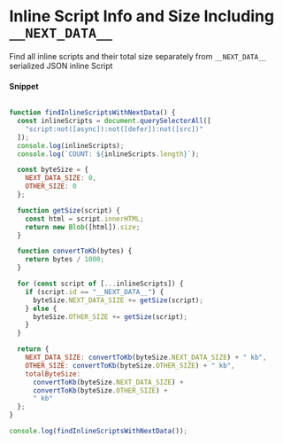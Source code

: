 # Inline Script Info and Size Including `__NEXT_DATA__`

Find all inline scripts and their total size separately from `__NEXT_DATA__` serialized JSON inline Script

#### Snippet

```js copy

function findInlineScriptsWithNextData() {
  const inlineScripts = document.querySelectorAll([
    "script:not([async]):not([defer]):not([src])"
  ]);
  console.log(inlineScripts);
  console.log(`COUNT: ${inlineScripts.length}`);

  const byteSize = {
    NEXT_DATA_SIZE: 0,
    OTHER_SIZE: 0
  };

  function getSize(script) {
    const html = script.innerHTML;
    return new Blob([html]).size;
  }

  function convertToKb(bytes) {
    return bytes / 1000;
  }

  for (const script of [...inlineScripts]) {
    if (script.id == "__NEXT_DATA__") {
      byteSize.NEXT_DATA_SIZE += getSize(script);
    } else {
      byteSize.OTHER_SIZE += getSize(script);
    }
  }

  return {
    NEXT_DATA_SIZE: convertToKb(byteSize.NEXT_DATA_SIZE) + " kb",
    OTHER_SIZE: convertToKb(byteSize.OTHER_SIZE) + " kb",
    totalByteSize:
      convertToKb(byteSize.NEXT_DATA_SIZE) +
      convertToKb(byteSize.OTHER_SIZE) +
      " kb"
  };
}

console.log(findInlineScriptsWithNextData());
```

